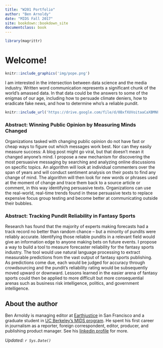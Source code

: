 ```yaml
---
title: "W201 Portfolio"
author: "Ben Arnoldy"
date: "MIDS Fall 2017"
site: bookdown::bookdown_site
documentclass: book
---
```


<!-- This won't be displayed but it will initialize your R session. Add any R libraries you need here. -->
```r
library(magrittr)
```



# Welcome!

<!-- You can include images saved within your repo... -->
```r
knitr::include_graphics('img/pope.png')
```

I am interested in the intersection between data science and the media industry. Written word communication represents a significant chunk of the world's amassed data. In that data could be the answers to some of the enigmas of our age, including how to persuade climate deniers, how to eradicate fake news, and how to determine who's a reliable pundit. 

<!-- Below this line is just examples of how you can embed video from Google Drive. First you have to enable sharing, then just get the object ID which is that long string between d/ and /preview and will also be appended to any sharing link you generate for your video. -->
<p>
```r
knitr::include_url('https://drive.google.com/file/d/0BxfXUVoitaaCaXBMNFlwQ1M1NFU/preview')
```

### Abstract: Winning Public Opinion by Measuring Minds Changed
Organizations tasked with changing public opinion do not have fast or cheap ways to figure out which messages work best. Nor can they easily measure success: A blog post might go viral, but that doesn't mean it changed anyone's mind. I propose a new mechanism for discovering the most persuasive messaging by searching and analyzing online discussions on specific topics. An algorithm will look at individual commenters over the span of years and will conduct sentiment analysis on their posts to find any change of mind. The algorithm will then look for new words or phrases used at the moment of change and trace them back to a source article or comment, in this way identifying persuasive texts. Organizations can use the real-world, real-time trends found in these persuasive texts to replace expensive focus group testing and become better at communicating outside their bubbles.

### Abstract: Tracking Pundit Reliability in Fantasy Sports
Research has found that the majority of experts making forecasts had a track record no better than random chance -- but a minority of pundits were reliably accurate. Identifying those reliable pundits in a relevant field would give an information edge to anyone making bets on future events. I propose a way to build a tool to measure forecaster reliability for the fantasy sports industry. The tool would use natural language processing to extract measurable predictions from the vast output of fantasy sports publishing. As predictions come due, each would be judged for accuracy through crowdsourcing and the pundit's reliability rating would be subsequently moved upward or downward. Lessons learned in the easier arena of fantasy sports could then be applied to more difficult but more consequential arenas such as business risk intelligence, politics, and government intelligence. 

## About the author
Ben Arnoldy is managing editor at [Earthjustice](www.earthjustice.org) in San Francisco and a graduate student in [UC Berkeley's MIDS program](https://www.ischool.berkeley.edu/programs/mids). He spent his first career in journalism as a reporter, foreign correspondent, editor, producer, and publishing product manager. See his [linkedin profile](www.linkedin.com/in/benarnoldy) for more.

*Updated: `r Sys.Date()`*
